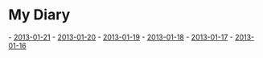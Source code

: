 =My Diary=

- [[2013-01-21]]
- [[2013-01-20]]
- [[2013-01-19]]
- [[2013-01-18]]
- [[2013-01-17]]
- [[2013-01-16]]

